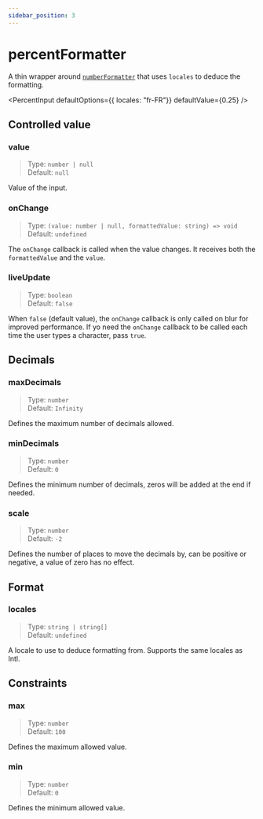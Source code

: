```yaml
---
sidebar_position: 3
---
```


# percentFormatter

A thin wrapper around [`numberFormatter`](./number-formatter) that uses `locales` to deduce the formatting.

<PercentInput defaultOptions={{ locales: "fr-FR"}} defaultValue={0.25} />


## Controlled value

### value
> Type: `number | null`<br/>
> Default: `null`

Value of the input.

### onChange
> Type: `(value: number | null, formattedValue: string) => void`<br/>
> Default: `undefined`

The `onChange` callback is called when the value changes. It receives both the `formattedValue` and the `value`.

### liveUpdate
> Type: `boolean`<br/>
> Default: `false`

When `false` (default value), the `onChange` callback is only called on blur for improved performance.
If yo need the `onChange` callback to be called each time the user types a character, pass `true`.

## Decimals

### maxDecimals
> Type: `number`<br/>
> Default: `Infinity`

Defines the maximum number of decimals allowed.

### minDecimals
> Type: `number`<br/>
> Default: `0`

Defines the minimum number of decimals, zeros will be added at the end if needed.

### scale
> Type: `number`<br/>
> Default: `-2`

Defines the number of places to move the decimals by, can be positive or negative, a value of zero has no effect.

## Format

### locales
> Type: `string | string[]`<br/>
> Default: `undefined`

A locale to use to deduce formatting from. Supports the same locales as Intl.

## Constraints

### max
> Type: `number`<br/>
> Default: `100`

Defines the maximum allowed value.

### min
> Type: `number`<br/>
> Default: `0`

Defines the minimum allowed value.